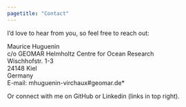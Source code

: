---
pagetitle: "Contact"
---
<link rel="shortcut icon" type="image/x-icon" href="favicon.ico">
<link rel="stylesheet" href="styles.css" type="text/css">

I'd love to hear from you, so feel free to reach out:

Maurice Huguenin<br>
c/o GEOMAR Helmholtz Centre for Ocean Research<br>
Wischhofstr. 1-3<br>
24148 Kiel<br>
Germany<br>
<!---
Maurice Huguenin<br>
Clark 349, Mail Stop 21<br>
266 Woods Hole Road<br>
Woods Hole Oceanographic Institution<br>
Woods Hole, MA 02543<br>
United States<br>
--->
E-mail: mhuguenin-virchaux#geomar.de*<br>

Or connect with me on GitHub or Linkedin (links in top right).

